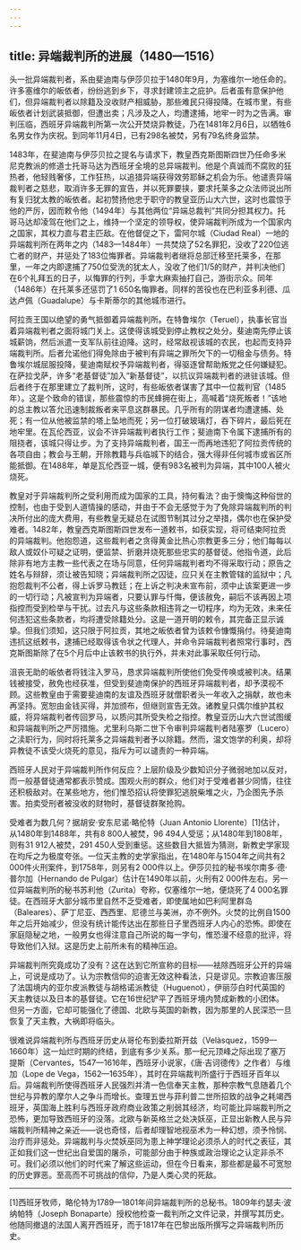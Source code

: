 ```yaml
---
---
---
```

title: 异端裁判所的进展（1480—1516）
---




头一批异端裁判者，系由斐迪南与伊莎贝拉于1480年9月，为塞维尔一地任命的。许多塞维尔的皈依者，纷纷逃到乡下，寻求封建领主之庇护。后者虽有意保护他们，但异端裁判者以除籍及没收财产相威胁，那些难民只得投降。在城市里，有些皈依者计划武装抵御，但遭出卖；凡涉及之人，均遭逮捕，地牢一时为之告满。审判压临，西班牙异端裁判所第一次公开焚烧异教徒，乃在1481年2月6日，以牺牲6名男女作为庆祝。到同年11月4日，已有298名被焚，另有79名终身监禁。

1483年，在斐迪南与伊莎贝拉之提名与请求下，教皇西克斯图斯四世乃任命多米尼克教派的修道士托哥马达为西班牙全境的总异端裁判。他是个真诚而不腐败的狂热者，他轻贱奢侈，工作狂热，以追猎异端获得效劳耶稣之机会为乐。他谴责异端裁判者之慈悲，取消许多无罪的宣告，并以死罪要挟，要求托莱多之众法师说出所有复归犹太教的皈依者。起初赞扬他忠于职守的教皇亚历山大六世，这时也震惊于他的严厉，因而敕令他（1494年）与其他两位“异端总裁判”共同分担其权力。托哥马达却凌驾在他们之上，维持一个坚定的领导权，使异端裁判所成为一个国家内之国家，其权力直与君主匹敌。在他督促之下，雷阿尔城（Ciudad Real）一地的异端裁判所在两年之内（1483—1484年）一共焚烧了52名罪犯，没收了220位逃亡者的财产，并惩处了183位悔罪者。异端裁判者继将总部迁移至托莱多，在那里，一年之内即逮捕了750位受洗的犹太人，没收了他们1/5的财产，并判决他们在6个礼拜五的日子，以悔罪的行列，手拿大麻索抽打自己，游街示众。同年（1486年）在托莱多还惩罚了1 650名悔罪者。同样的苦役也在巴利亚多利德、瓜达卢佩（Guadalupe）与卡斯蒂尔的其他城市进行。

阿拉贡王国以绝望的勇气抵御着异端裁判所。在特鲁埃尔（Teruel），执事长官当着异端裁判者之面将城门关上。这使得该城受到停止教权之处分。斐迪南先停止该城薪饷，然后派遣一支军队前往迫降。这时，经常敌视该城的农民，也起而支持异端裁判所。后者允诺他们得免除由于被判有异端之罪所欠下的一切租金与债务。特鲁埃尔城屈服投降，斐迪南赋权予异端裁判者，得驱逐曾帮助叛党之任何嫌疑犯。在萨拉戈萨，许多“老基督徒”加入“新基督徒”，以抗议异端裁判者的进驻该城。但后者终于在那里建立了裁判所，这时，有些皈依者谋害了其中一位裁判官（1485年）。这是个致命的错误，那些震惊的市民蜂拥在街上，高喊着“烧死叛者！”该地的总主教以答允迅速制裁叛者来平息这群暴民。几乎所有的阴谋者均遭逮捕、处死；有一位从他被监禁的塔上坠地而死；另一位打破玻璃灯，吞下碎片，最后死在地牢里。在瓦伦西亚，议会不许异端裁判者执行工作；斐迪南下令属下逮捕所有的阻挠者，该城只得让步。为了支持异端裁判者，国王一而再地违犯了阿拉贡传统的各项自由；教会与王朝，开除教籍与兵临城下的结合，强大得非任何城市或省区所能抵御。在1488年，单是瓦伦西亚一城，便有983名被判为异端，其中100人被火烧死。

教皇对于异端裁判所之受利用而成为国家的工具，持何看法？由于懊悔这种俗世的控制，也由于受到人道情操的感动，并由于不会无感觉于为了免除异端裁判所的判决所付出的庞大费用，有些教皇无疑总在试图节制其过分之举措，偶尔也在保护受难者。1482年，教皇西克斯图斯四世发布一道敕书，如获实现，将可结束阿拉贡的异端裁判。他抱怨道，这些裁判者之贪得黄金比热心宗教更多三分；他们每每以敌人或奴仆可疑之证明，便监禁、折磨并烧死那些忠实的基督徒。他指令道，此后除非有地方主教一些代表之在场与同意，任何异端裁判者均不得采取行动；原告之姓名与辩辞，须让被告知晓；异端裁判所之囚徒，应只关在主教管辖的监狱中；凡抱怨裁判不公者，得上诉罗马教廷；在上诉之判决未宣布前，须中止该案更进一步的一切行动；凡被宣判为异端者，只要认罪与忏悔，便该赦免，嗣后不该再因上项指控而受到检举与干扰。过去凡与这些条款相违背之一切程序，均为无效，未来任何违犯这些条款者，均将遭受除籍处分。这是一道开明的敕令，其完备正显示诚挚。但我们须知，这只限于阿拉贡，其地之皈依者曾为该敕令慷慨捐付。待斐迪南违抗这纸敕书，逮捕已经取得该令状之代理人，并命令异端裁判者照常行事时，西克斯图斯除了在5个月后中止该敕书的执行外，并未对此事采取任何行动。

沮丧无助的皈依者将钱注入罗马，恳求异端裁判所使他们免受传唤或被判决。结果钱被接受，赦免也经获准，但受到斐迪南保护的西班牙异端裁判者，却予漠视不顾。这些教皇由于需要斐迪南的友谊及西班牙就僧职者头一年收入之捐献，故也未再坚持。宽恕由金钱买得，并加颁布，但继则宣告无效。诸教皇只偶尔维护其权威，将异端裁判者传回罗马，以质问其所受失检之指控。教皇亚历山大六世试图缓和异端裁判所之严厉措施。尤里利乌斯二世下令审判异端裁判者陆塞罗（Lucero）之渎职行为，同时将托莱多之异端裁判者予以除籍。然而，温文饱学的利奥，却将异教徒不该受火烧死的意见，指斥为可以谴责的一种异端。

西班牙人民对于异端裁判所作何反应？上层阶级及少数知识分子微弱地加以反对，而一般基督徒通常都表示赞成。围观火刑的群众，他们对于受难者甚少同情，往往还积极敌对。在某些地方，他们惟恐招认将使罪犯逃脱柴堆之火，乃企图先予杀害。拍卖受刑者被没收的财物时，基督徒群聚抢购。

受难者为数几何？据胡安·安东尼诺·略伦特（Juan Antonio Llorente）[1]估计，从1480年到1488年，共有8 800人被焚，96 494人受惩；从1480年到1808年，则有31 912人被焚，291 450人受到重惩。这些数目大抵皆为猜测，新教史学家现在均斥之为极度夸张。一位天主教的史学家指出，在1480年与1504年之间共有2 000件火刑案件，到1758年，则另有2 000件以上。伊莎贝拉的秘书埃尔南多·德·普尔加（Hernando de Pulgar）估计在1490年以前，火刑有2 000件左右。另一位异端裁判所的秘书苏利他（Zurita）夸称，仅塞维尔一地，便烧死了4 000名罪徒。在西班牙大部分城市里自然不乏受难者，即使属地如巴利阿里群岛（Baleares）、萨丁尼亚、西西里、尼德兰与美洲，亦不例外。火焚的比例自1500年之后开始减少，但没有统计能传达出在那些日子里西班牙人内心的恐怖。即使在家庭隐秘之地，一般男女也得注意自己所说的每一字句，惟恐漫不经意的批评，将导致他们入狱。这是历史上前所未有的精神压迫。

异端裁判所究竟成功了没有？这在达到它所宣称的目标——袪除西班牙公开的异端上，可说是成功了。认为宗教信仰的迫害无效这种看法，只是谬见。宗教迫害压服了法国境内的亚尔皮派教徒与胡格诺派教徒（Huguenot），伊丽莎白时代英国的天主教徒以及日本的基督徒。它在16世纪铲平了西班牙境内赞成新教的小团体。但另一方面，它却可能强化了德国、北欧与英国的新教，因为那里的人民深恐一旦恢复了天主教，大祸即将临头。

很难说异端裁判所与西班牙历史从哥伦布到委拉斯开兹（Velàsquez，1599—1660年）这一灿烂时期的终结，到底有多少关系。那一纪元顶峰之际出现了塞万提斯（Cervantes，1547—1616年，西班牙小说家，《唐·吉诃德传》之作者）与维加（Lope de Vega，1562—1635年），其时在异端裁判所盛行于西班牙百年以后。异端裁判所使得西班牙人民强烈并清一色信奉天主教，那种宗教气息随着几个世纪与异教的摩尔人之争斗而增长。查理五世与菲利普二世所招致的战争之耗竭西班牙，英国海上胜利与西班牙政府商业政策之削弱其经济，均可能比异端裁判所之恐怖，更加导致西班牙的没落。北欧与新英格兰之处决妖巫，正显出新教人民与异端裁判所精神之亲近——说也奇怪，后者却理智地视巫术为一种幻想，须予怜悯、治疗而非惩处。异端裁判与火焚妖巫同为患上神学理论必须杀人的时代之表征，其正如我们这一世纪出自爱国的屠杀，可能部分由于种族或政治理论之认定非杀不可。我们必须以他们的时代来了解这些运动，但在今日看来，那些都是最不可宽恕的历史罪恶。至高而不可挑战的信仰，乃是人类心灵的死敌。



* * *



[1]西班牙牧师，略伦特为1789—1801年间异端裁判所的总秘书。1809年约瑟夫·波纳帕特（Joseph Bonaparte）授权他检查一裁判所之文件记录，并撰写其历史。他随同撤退的法国人离开西班牙，而于1817年在巴黎出版所撰写之异端裁判所历史。